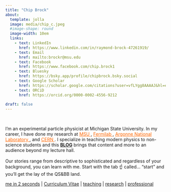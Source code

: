 ```yaml
---
title: "Chip Brock"
about:
  template: jolla
  image: media/chip_c.jpeg
  #image-shape: round
  image-width: 10em
  links:
    - text: LinkedIn
      href: https://www.linkedin.com/in/raymond-brock-47261919/
    - text: Email
      href: mailto:brockr@msu.edu
    - text: Facebook
      href: https://www.facebook.com/chip.brock1
    - text: Bluesky
      href: https://bsky.app/profile/chipbrock.bsky.social
    - text: Google Scholar
      href: https://scholar.google.com/citations?user=vfLYgg8AAAAJ&hl=en
    - text: ORCiD
      href: https://orcid.org/0000-0002-4556-9212
      
draft: false
---
```


<br>

<div class="custom-intro">
  I’m an experimental particle physicist at Michigan State University. In my career, I have done my research at <a href="https://pa.msu.edu/high-energy-physics/index.aspx"
  target="_blank"
   style="color: #ff6600 !important;"
   onmouseover="this.style.setProperty('color', '#4563A7', 'important');"
   onmouseout="this.style.setProperty('color', '#ff6600', 'important');">
   MSU
</a>,
<a href="https://www.fnal.gov"
target="_blank"
   style="color: #ff6600 !important;"
   onmouseover="this.style.setProperty('color', '#4563A7', 'important');"
   onmouseout="this.style.setProperty('color', '#ff6600', 'important');">
   Fermilab
</a>, 
<a href="https://www.anl.gov"
target="_blank"
   style="color: #ff6600 !important;"
   onmouseover="this.style.setProperty('color', '#4563A7', 'important');"
   onmouseout="this.style.setProperty('color', '#ff6600', 'important');">
   Argonne National Laboratory
</a>, and 
<a href="https://home.cern"
target="_blank"
   style="color: #ff6600 !important;"
   onmouseover="this.style.setProperty('color', '#4563A7', 'important');"
   onmouseout="this.style.setProperty('color', '#ff6600', 'important');">
   CERN
</a>. I specialize in teaching modern physics to non-science students and this <a href="./stories.qmd" target="_blank" rel="noopener"><strong>BLOG</strong></a> brings that content and more to an audience beyond my lecture hall.
<br><br>Our stories range from descriptive to sophisticated and regardless of your background, you can learn with me. Start with the tab  ☝️ called... “start" and you’ll get the lay of the QS&amp;BB land.
</div>


| [me in 2 seconds](./me-in-2-seconds.qmd) | [Curriculum Vitae](./CV.qmd) | [teaching](./teaching.qmd) | [research](./research.qmd) | [professional](./professional.qmd) 

